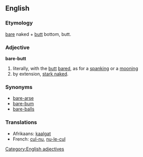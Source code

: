==English==

===Etymology===
[[bare]] naked + [[butt]] bottom, butt.

===Adjective===
'''bare-butt'''

# literally, with the [[butt]] [[bared]], as for a [[spanking]] or a [[mooning]]
# by extension, [[stark naked]].

===Synonyms===
* [[bare-arse]]
* [[bare-bum]]
* [[bare-balls]]

===Translations===
{{rfc-level|Translations at L3+ (AutoFormat would have corrected level of Synonyms)}}
*Afrikaans: [[kaalgat]]
*French: [[cul-nu]], [[nu-le-cul]]

[[Category:English adjectives]]
